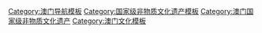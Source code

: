 {{Navbox
|name = 澳门国家级非物质文化遗产
|title = 澳门[[国家级非物质文化遗产代表性项目名录]]
|titlestyle =
|image =
|style = text-align:left;
|state = {{{state<includeonly>|collapsed</includeonly>}}}
|groupstyle = text-align:center;
| listclass = hlist
|group1 = 民间文学
|list1 = 

|group2 = 传统音乐
|list2 = 
* [[道教音乐]]<sup>注</sup>（[[澳门道教科仪音乐]]）
|group3 = 传统舞蹈
|list3 = 

|group4 = 传统戏剧
|list4 = 
* [[粤剧]]<sup>注</sup>
|group5 = 曲艺
|list5 = 
* [[南音说唱]]
|group6 = 传统体育<br>游艺与杂技
|list6 = 

|group7 = 传统美术
|list7 = 
* [[木雕]]<sup>注</sup>（[[澳门神像雕刻]]）
|group8 = 传统技艺
|list8 = 
* [[凉茶]]<sup>注</sup>
|group9 = 传统医药
|list9 = 

|group10 = 民俗
|list10 = 
* [[妈祖祭典]]<sup>注</sup>（[[澳门妈祖信俗]]）
* [[民间信俗]]<sup>注</sup>（[[鱼行醉龙节]]，[[澳门哪吒信俗]]）
|belowstyle= text-align:left;
|below = 
*上标“注”的项目为多省区市联合申报。
参见：[[澳门非物质文化遗产代表性项目名录]]
}}<noinclude>
[[Category:澳门导航模板]]
[[Category:国家级非物质文化遗产模板]]
[[Category:澳门国家级非物质文化遗产]]
[[Category:澳门文化模板]]
</noinclude>